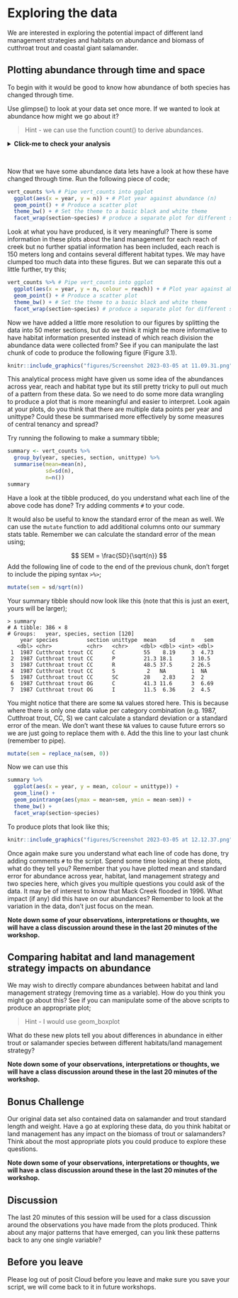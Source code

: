 # Exploring the data 

We are interested in exploring the potential impact of different land management strategies and habitats on abundance and biomass of cutthroat trout and coastal giant salamander. 

## Plotting abundance through time and space

To begin with it would be good to know how abundance of both species has changed through time. 

Use glimpse() to look at your data set once more. If we wanted to look at abundance how might we go about it? 

> Hint - we can use the function count() to derive abundances. 

<details><summary> **Click-me to check your analysis** </summary>

This data set contains a lot of individual information, which is great and we will come back to that later. But we want to be able to look at species abundance to start with so we will need to do a little bit of data wrangling. Try running the following on your data set;

```r
vert_counts <- vertebrates %>% 
  count(year, species, section, reach, unittype) 
```

Use glimpse() to look at your new data frame, do you understand what has been calculated? use the `#` to comment on your new piece of code. 

</details>
<br />

Now that we have some abundance data lets have a look at how these have changed through time. Run the following piece of code;

```r
vert_counts %>% # Pipe vert_counts into ggplot
  ggplot(aes(x = year, y = n)) + # Plot year against abundance (n)
  geom_point() + # Produce a scatter plot
  theme_bw() + # Set the theme to a basic black and white theme 
  facet_wrap(section~species) # produce a separate plot for different sections and species, sections by row, species by collumn
```

Look at what you have produced, is it very meaningful? There is some information in these plots about the land management for each reach of creek but no further spatial information has been included, each reach is 150 meters long and contains several different habitat types. We may have clumped too much data into these figures. But we can separate this out a little further, try this;

```r
vert_counts %>% # Pipe vert_counts into ggplot
  ggplot(aes(x = year, y = n, colour = reach)) + # Plot year against abundance (n), colour by reach
  geom_point() + # Produce a scatter plot
  theme_bw() + # Set the theme to a basic black and white theme 
  facet_wrap(section~species) # produce a separate plot for different sections and species, sections by row, species by collumn

```

Now we have added a little more resolution to our figures by splitting the data into 50 meter sections, but do we think it might be more informative to have habitat information presented instead of which reach division the abundance data were collected from? See if you can manipulate the last chunk of code to produce the following figure (Figure 3.1).

```r
knitr::include_graphics("figures/Screenshot 2023-03-05 at 11.09.31.png")
```

This analytical process might have given us some idea of the abundances across year, reach and habitat type but its still pretty tricky to pull out much of a pattern from these data. So we need to do some more data wrangling to produce a plot that is more meaningful and easier to interpret. Look again at your plots, do you think that there are multiple data points per year and unittype? Could these be summarised more effectively by some measures of central tenancy and spread?

Try running the following to make a summary tibble;

```r
summary <- vert_counts %>%
  group_by(year, species, section, unittype) %>% 
  summarise(mean=mean(n),
            sd=sd(n),
            n=n())
summary

```

Have a look at the tibble produced, do you understand what each line of the above code has done? Try adding comments `#` to your code. 

It would also be useful to know the standard error of the mean as well. We can use the `mutate` function to add additional columns onto our summary stats table. Remember we can calculate the standard error of the mean using;

$$
SEM = \frac{SD}{\sqrt{n}}
$$
Add the following line of code to the end of the previous chunk, don't forget to include the piping syntax `>%>`;

```r
mutate(sem = sd/sqrt(n))
```

Your summary tibble should now look like this (note that this is just an exert, yours will be larger);

```
> summary
# A tibble: 386 × 8
# Groups:   year, species, section [120]
    year species         section unittype  mean    sd     n   sem
   <dbl> <chr>           <chr>   <chr>    <dbl> <dbl> <int> <dbl>
 1  1987 Cutthroat trout CC      C         55    8.19     3  4.73
 2  1987 Cutthroat trout CC      P         21.3 18.1      3 10.5 
 3  1987 Cutthroat trout CC      R         48.5 37.5      2 26.5 
 4  1987 Cutthroat trout CC      S          2   NA        1  NA   
 5  1987 Cutthroat trout CC      SC        28    2.83     2  2   
 6  1987 Cutthroat trout OG      C         41.3 11.6      3  6.69
 7  1987 Cutthroat trout OG      I         11.5  6.36     2  4.5 

```

You might notice that there are some `NA` values stored here. This is because where there is only one data value per category combination (e.g. 1987, Cutthroat trout, CC, S) we cant calculate a standard deviation or a standard error of the mean. We don't want these `NA` values to cause future errors so we are just going to replace them with `0`. Add the this line to your last chunk (remember to pipe).

```r
mutate(sem = replace_na(sem, 0))
```

Now we can use this

```r
summary %>%
  ggplot(aes(x = year, y = mean, colour = unittype)) +
  geom_line() +
  geom_pointrange(aes(ymax = mean+sem, ymin = mean-sem)) +
  theme_bw() +
  facet_wrap(section~species)

```

To produce plots that look like this;

```r
knitr::include_graphics("figures/Screenshot 2023-03-05 at 12.12.37.png")
```

Once again make sure you understand what each line of code has done, try adding comments `#` to the script. Spend some time looking at these plots, what do they tell you? Remember that you have plotted mean and standard error for abundance across year, habitat, land management strategy and two species here, which gives you multiple questions you could ask of the data. It may be of interest to know that Mack Creek flooded in 1996. What impact (if any) did this have on our abundances? Remember to look at the variation in the data, don't just focus on the mean. 

**Note down some of your observations, interpretations or thoughts, we will have a class discussion around these in the last 20 minutes of the workshop.**

## Comparing habitat and land management strategy impacts on abundance

We may wish to directly compare abundances between habitat and land management strategy (removing time as a variable). How do you think you might go about this? See if you can manipulate some of the above scripts to produce an appropriate plot;

> Hint - I would use geom_boxplot

What do these new plots tell you about differences in abundance in either trout or salamander species between different habitats/land management strategy?

**Note down some of your observations, interpretations or thoughts, we will have a class discussion around these in the last 20 minutes of the workshop. **

## Bonus Challenge

Our original data set also contained data on salamander and trout standard length and weight. Have a go at exploring these data, do you think habitat or land management has any impact on the biomass of trout or salamanders? Think about the most appropriate plots you could produce to explore these questions. 

**Note down some of your observations, interpretations or thoughts, we will have a class discussion around these in the last 20 minutes of the workshop. **

## Discussion

The last 20 minutes of this session will be used for a class discussion around the observations you have made from the plots produced. Think about any major patterns that have emerged, can you link these patterns back to any one single variable? 

## Before you leave

Please log out of posit Cloud before you leave and make sure you save your script, we will come back to it in future workshops. 

